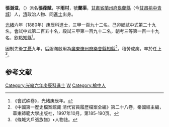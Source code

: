 '''張澍滋'''，（{{bd|1836年||1896年|}}）派名'''張葆賦'''，字'''雨村'''，號'''蘭渠'''，[[甘肅省|甘肅省]][[蘭州府|蘭州府]][[皋蘭縣|皋蘭縣]]（今[[甘肅|甘肅]][[榆中|榆中]][[青城|青城]]）人，[[清|清]]政治人物、同[[進士|進士]]出身。

[[光緒|光緒]]六年（1880年）庚辰科進士，三甲一百九十二名。己卯鄉試中式第二十九名，會試中式第二百五十名，殿試三甲第一百九十二名，朝考三等第一百一十九名，欽點[[知縣|知縣]]<ref>《會試硃卷》，光緒庚辰年。</ref>。

因制先後[[丁憂|丁憂]]九年，后服滿啟用為[[廣東|廣東]][[瓊州府|瓊州府]][[樂會縣|樂會縣]][[知縣|知縣]]<ref>《中國第一歷史檔案館藏 清代官員履歷檔案全編》第二十八卷，秦國經主編，華東師範大學出版社，1997年10月，第185-190页。</ref>，積勞成疾，卒於任上<ref>《條城大戶張族譜》▪人物誌。</ref>。

==参考文献==
{{reflist}}

{{光緒六年庚辰科殿試金榜}}
{{DEFAULTSORT:Zhang张}}
[[Category:光緒六年庚辰科進士|Category:光緒六年庚辰科進士]]
[[Category:张姓|W]]
[[Category:榆中人|Category:榆中人]]